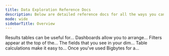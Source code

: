 ```yaml
---
title: Data Exploration Reference Docs
description: Below are detailed reference docs for all the ways you can explore and visualize data in Bigbytes.
mode: wide
sidebarTitle: Overview
---
```


<CardGroup>
  <Card title="Chart types" href="/references/chart-types"  icon="file-lines" iconType="solid" horizontal>
  Results tables can be useful for...
  </Card>
  <Card title="Dashboards" icon="file-lines"  href="/get-started/exploring-data/dashboards"iconType="solid" horizontal>
    Dashboards allow you to arrange...
  </Card>
  <Card title="Filters" href="/references/filters" icon="file-lines" iconType="solid" horizontal>
    Filters appear at the top of the...
  </Card>

  <Card title="Using custom fields" href="/references/custom-fields" icon="file-lines" iconType="solid" horizontal>
    The fields that you see in your dim...
  </Card>

  <Card title="Table Calculations" href="/references/table-calculations" icon="file-lines" iconType="solid" horizontal>
    Table calculations make it easy to...
</Card>
  <Card title="Spaces" href="/references/spaces" icon="file-lines" iconType="solid" horizontal>
    Once you've used Bigbytes for a...
  </Card>

</CardGroup>
